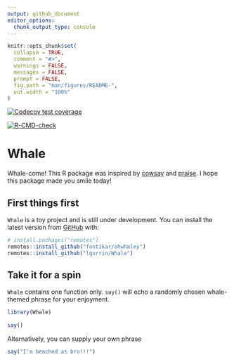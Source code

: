 ```yaml
---
output: github_document
editor_options: 
  chunk_output_type: console
---
```


<!-- README.md is generated from README.Rmd. Please edit that file -->

```r
knitr::opts_chunk$set(
  collapse = TRUE,
  comment = "#>",
  warnings = FALSE, 
  messages = FALSE, 
  prompt = FALSE,
  fig.path = "man/figures/README-",
  out.width = "100%"
)
```

  <!-- badges: start -->
  
  [![Codecov test coverage](https://codecov.io/gh/lgurrin/Whale/branch/main/graph/badge.svg)](https://app.codecov.io/gh/lgurrin/Whale?branch=main)
  
  [![R-CMD-check](https://github.com/lgurrin/Whale/actions/workflows/R-CMD-check.yaml/badge.svg)](https://github.com/lgurrin/Whale/actions/workflows/R-CMD-check.yaml)
  
  <!-- badges: end -->
  
# Whale  

Whale-come! This R package was inspired by [cowsay](https://github.com/sckott/cowsay) and [praise](https://github.com/rladies/praise). I hope this package made you smile today! 

## First things first

`Whale` is a toy project and is still under development. You can install the latest version from [GitHub](https://github.com/) with:

```r
# install.packages("remotes")
remotes::install_github("fontikar/ohwhaley")
remotes::install_github("lgurrin/Whale")
```

## Take it for a spin

`Whale` contains one function only. `say()` will echo a randomly chosen whale-themed phrase for your enjoyment.

```r
library(Whale)
 
say() 
```

Alternatively, you can supply your own phrase

```r
say("I'm beached as bro!!!")
```
